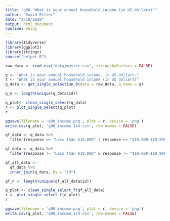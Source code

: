 ```yaml
---
title: "q90 'What is your annual household income (in US dollars)'"
author: "David Ritter"
date: "2/18/2020"
output: html_document
runtime: shiny
---
```


```r
library(tidyverse)
library(ggplot2)
library(stringr)
source("helper.R")
```

```r
raw_data <- read.csv("data/master.csv", stringsAsFactors = FALSE)
```

```r
q <- "What.is.your.annual.household.income..in.US.dollars."
t <- "What is your annual household income (in US dollars)"
q_data <- get_single_selection_0(data = raw_data, q.name = q)

q_n <- length(unique(q_data$id))
```

```r
q_plot<- clean_single_select(q_data)
r <- plot_single_select(q_plot)
r
```

```r
ggsave(filename = 'q90_income.png', plot = r, device = 'png')
write.csv(q_plot, 'q90_income_144.csv', row.names = FALSE)
```

```r
qf_data <- q_data %>%
  filter(response == "Less than $10,000" | response == "$10,000-$19,999" | response == "$20,000-$29,999" | response == "$30,000-$39,999" | response == "$40,000-$49,999" | response == "$50,000-$59,999")
```

```r
qf_data <- q_data %>%
  filter(response != "Less than $10,000" & response != "$10,000-$19,999" & response != "$20,000-$29,999" & response != "$30,000-$39,999" & response != "$40,000-$49,999" & response != "$50,000-$59,999")
```

```r
qf_all_data <- 
  qf_data %>%
  inner_join(q_data, by = "id")

qf_n <- length(unique(qf_all_data$id))
```

```r
q_plot <- clean_single_select_f(qf_all_data)
r <- plot_single_select_f(q_plot)
r
```

```r
ggsave(filename = 'q90_income.png', plot = r, device = 'png')
write.csv(q_plot, 'q90_income_174.csv', row.names = FALSE)
```
